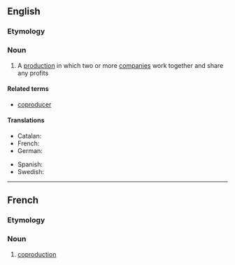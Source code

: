 ==English==

===Etymology===
{{prefix|co|production|lang=en}}

===Noun===
{{wikipedia}}
{{en-noun}}

# A [[production]] in which two or more [[company|companies]] work together and share any profits

====Related terms====
* [[coproducer]]

====Translations====
{{trans-top|coproduction}}
* Catalan: {{t|ca|coproducció|f}}
* French: {{t+|fr|coproduction|f}}
* German: {{t|de|Koproduktion|f}}
{{trans-mid}}
* Spanish: {{t+|es|coproducción|f}}
* Swedish: {{t|sv|samprodukion|c}}
{{trans-bottom}}

----

==French==

===Etymology===
{{prefix|co|production|lang=fr}}

===Noun===
{{fr-noun|f}}

# [[#English|coproduction]]